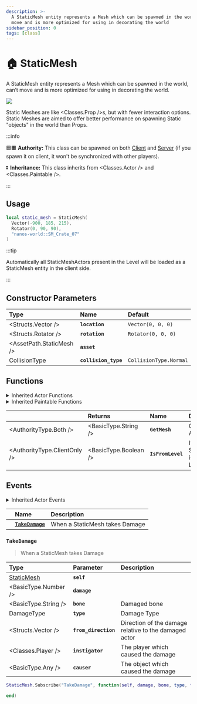 ```yaml
---
description: >-
  A StaticMesh entity represents a Mesh which can be spawned in the world, can’t
  move and is more optimized for using in decorating the world
sidebar_position: 0
tags: [class]
---
```


# 🏠 StaticMesh

A StaticMesh entity represents a Mesh which can be spawned in the world, can’t move and is more optimized for using in decorating the world.


![](/img/docs/static-mesh.jpg)

Static Meshes are like <Classes.Prop />s, but with fewer interaction options. Static Meshes are aimed to offer better performance on spawning Static "objects" in the world than Props.

:::info

🟦🟧 **Authority:** This class can be spawned on both [Client](./core-concepts/scripting/authority-concepts.mdx) and [Server](./core-concepts/scripting/authority-concepts.mdx) (if you spawn it on client, it won't be synchronized with other players).

⏬ **Inheritance:** This class inherits from <Classes.Actor /> and <Classes.Paintable />.

:::


## Usage

```lua
local static_mesh = StaticMesh(
  Vector(-900, 185, 215),
  Rotator(0, 90, 90),
  "nanos-world::SM_Crate_07"
)
```

:::tip

Automatically all StaticMeshActors present in the Level will be loaded as a StaticMesh entity in the client side.

:::


## Constructor Parameters

| **Type** | **Name** | **Default** |
| :--- | :--- | :--- |
| <Structs.Vector /> | **`location`** | `Vector(0, 0, 0)` |
| <Structs.Rotator /> | **`rotation`** | `Rotator(0, 0, 0)` |
| <AssetPath.StaticMesh /> | **`asset`** | ` ` |
| <Enums>CollisionType</Enums> | **`collision_type`** | `CollisionType.Normal` |


## Functions


<details><summary>Inherited Actor Functions</summary><BaseActorFunctions /></details>
<details><summary>Inherited Paintable Functions</summary><BasePaintableFunctions /></details>

|  | **Returns** | **Name** | **Description** |
| :--- | :--- | :--- | :--- |
| <AuthorityType.Both /> | <BasicType.String /> | **`GetMesh`** | Gets the Asset name |
| <AuthorityType.ClientOnly /> | <BasicType.Boolean /> | **`IsFromLevel`** | If this StaticMesh is from the Level |


## Events


<details><summary>Inherited Actor Events</summary><BaseActorEvents /></details>

|  | **Name** | **Description** |
| :--- | :--- | :--- |
|  | [**`TakeDamage`**](static-mesh#takedamage) | When a StaticMesh takes Damage |


### `TakeDamage`

> When a StaticMesh takes Damage

| Type | Parameter | Description |
| :--- | :--- | :--- |
| [StaticMesh](static-mesh) | **`self`** |  |
| <BasicType.Number /> | **`damage`** |  |
| <BasicType.String /> | **`bone`** | Damaged bone |
| <Enums>DamageType</Enums> | **`type`** | Damage Type |
| <Structs.Vector /> | **`from_direction`** | Direction of the damage relative to the damaged actor |
| <Classes.Player /> | **`instigator`** | The player which caused the damage |
| <BasicType.Any /> | **`causer`** | The object which caused the damage |

```lua
StaticMesh.Subscribe("TakeDamage", function(self, damage, bone, type, from_direction, instigator, causer)

end)
```